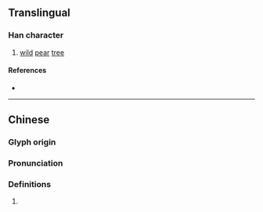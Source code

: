 {{character info/new}}
==Translingual==

===Han character===
{{Han char|rn=75|rad=木|as=13|sn=17|four=48933|canj=DYTO|ids=⿰木遂}}

# [[wild]] [[pear]] [[tree]]

====References====
* {{Han ref|kx=0557.020|dkj=15667|hdz=21304.010|uh=6A96|ud=27286|bh=ECF4|bd=60660}}

----

==Chinese==
{{zh-forms}}

===Glyph origin===
{{Han etym}}

===Pronunciation===
{{zh-pron
|m=suì
|c=seoi6
|mc=y
|oc=y
|ma=
|cat=n
}}

===Definitions===
{{zh-hanzi}}

# {{rfdef|lang=zh}}